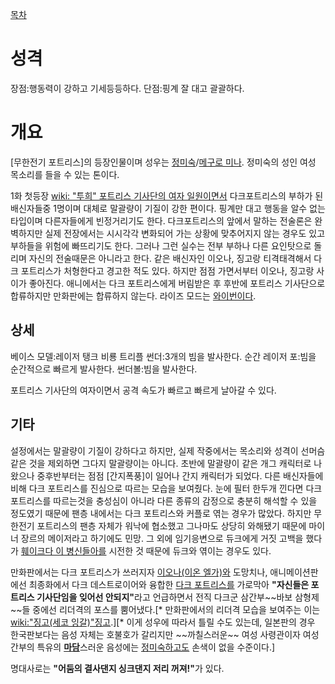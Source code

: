 [[목차]]

= 성격 =

장점:행동력이 강하고 기세등등하다.
단점:핑계 잘 대고 괄괄하다.

= 개요 =

[무한전기 포트리스]의 등장인물이며 성우는 [[정미숙]]/[[메구로 미나]]. 정미숙의 성인 여성 목소리를 들을 수 있는 톤이다. 

1화 첫등장 [[wiki: "투희" 포트리스 기사단의 여자 일원]]이면서 다크포트리스의 부하가 된 배신자들중 1명이며 대체로 말괄량이 기질이 강한 편이다. 핑계만 대고 행동을 알수 없는 타입이며 다른자들에게 빈정거리기도 한다. 다크포트리스의 앞에서 말하는 전술론은 완벽하지만 실제 전장에서는 시시각각 변화되어 가는 상황에 맞추어지지 않는 경우도 있고 부하들을 위험에 빠뜨리기도 한다. 그러나 그런 실수는 전부 부하나 다른 요인탓으로 돌리며 자신의 전술때문은 아니라고 한다. 같은 배신자인 이오나, 징고랑 티격태격해서 다크 포트리스가 처형한다고 경고한 적도 있다. 하지만 점점 가면서부터 이오나, 징고랑 사이가 좋아진다. 애니에서는 다크 포트리스에게 버림받은 후 후반에 포트리스 기사단으로 합류하지만 만화판에는 합류하지 않는다. 라이즈 모드는 [[와이번]]이다. 

== 상세 ==

베이스 모델:레이저 탱크
비룡 트리플 썬더:3개의 빔을 발사한다.
순간 레이저 포:빔을 순간적으로 빠르게 발사한다.
썬더볼:빔을 발사한다.

포트리스 기사단의 여자이면서 공격 속도가 빠르고 빠르게 날아갈 수 있다.

== 기타 ==

설정에서는 말괄량이 기질이 강하다고 하지만, 실제 작중에서는 목소리와 성격이 선머슴같은 것을 제외하면 그다지 말괄량이는 아니다. 초반에 말괄량이 같은 개그 캐릭터로 나왔으나 중후반부터는 점점 [간지폭풍]이 일어나 간지 캐릭터가 되었다. 다른 배신자들에 비해 다크 포트리스를 진심으로 따르는 모습을 보여줬다.
눈에 필터 한두개 낀다면 다크 포트리스를 따르는것을 충성심이 아니라 다른 종류의 감정으로 충분히 해석할 수 있을 정도였기 때문에 팬층 내에서는 다크 포트리스와 커플로 엮는 경우가 많았다. 하지만 무한전기 포트리스의 팬층 자체가 워낙에 협소했고 그나마도 상당히 와해됐기 때문에 마이너 장르의 메이저라고 하기에도 민망. 그 외에 임기응변으로 듀크에게 거짓 고백을 했다가 [[훼이크다 이 병신들아]]를 시전한 것 때문에 듀크와 엮이는 경우도 있다.

만화판에서는 다크 포트리스가 쓰러지자 [[이오나(이온 엘가)]]와 도망치나, 애니메이션판에선 최종화에서 다크 데스트로이어와 융합한 [[다크 포트리스]]를 가로막아 '''"자신들은 포트리스 기사단임을 잊어선 안되지"'''라고 언급하면서 전직 다크군 삼간부~~바보 삼형제~~들 중에선 리더격의 포스를 뿜어냈다.[* 만화판에서의 리더격 모습을 보여주는 이는 [[wiki:"징고(세코 잉갈)"징고]].][* 이게 성우에 따라서 틀릴 수도 있는데, 일본판의 경우 한국판보다는 음성 자체는 호불호가 갈리지만 ~~까칠스러운~~ 여성 사령관이자 여성 간부의 특유의 '''[[마담]]'''스러운 음성에는 [[정미숙]]하고도 손색이 없을 수준이다.]

명대사로는 '''"어둠의 결사댄지 싱크댄지 저리 꺼져!"'''가 있다.
